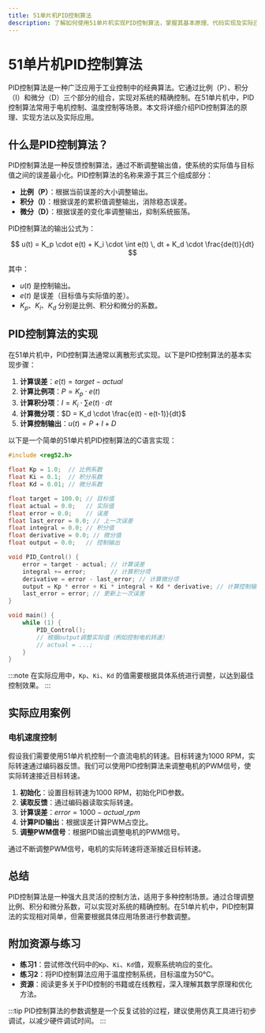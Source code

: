 ```yaml
---
title: 51单片机PID控制算法
description: 了解如何使用51单片机实现PID控制算法，掌握其基本原理、代码实现及实际应用场景。
---
```


# 51单片机PID控制算法

PID控制算法是一种广泛应用于工业控制中的经典算法。它通过比例（P）、积分（I）和微分（D）三个部分的组合，实现对系统的精确控制。在51单片机中，PID控制算法常用于电机控制、温度控制等场景。本文将详细介绍PID控制算法的原理、实现方法以及实际应用。

## 什么是PID控制算法？

PID控制算法是一种反馈控制算法，通过不断调整输出值，使系统的实际值与目标值之间的误差最小化。PID控制算法的名称来源于其三个组成部分：

- **比例（P）**：根据当前误差的大小调整输出。
- **积分（I）**：根据误差的累积值调整输出，消除稳态误差。
- **微分（D）**：根据误差的变化率调整输出，抑制系统振荡。

PID控制算法的输出公式为：

$$
u(t) = K_p \cdot e(t) + K_i \cdot \int e(t) \, dt + K_d \cdot \frac{de(t)}{dt}
$$

其中：
- $u(t)$ 是控制输出。
- $e(t)$ 是误差（目标值与实际值的差）。
- $K_p$、$K_i$、$K_d$ 分别是比例、积分和微分的系数。

## PID控制算法的实现

在51单片机中，PID控制算法通常以离散形式实现。以下是PID控制算法的基本实现步骤：

1. **计算误差**：$e(t) = target - actual$
2. **计算比例项**：$P = K_p \cdot e(t)$
3. **计算积分项**：$I = K_i \cdot \sum e(t) \cdot dt$
4. **计算微分项**：$D = K_d \cdot \frac{e(t) - e(t-1)}{dt}$
5. **计算控制输出**：$u(t) = P + I + D$

以下是一个简单的51单片机PID控制算法的C语言实现：

```c
#include <reg52.h>

float Kp = 1.0;  // 比例系数
float Ki = 0.1;  // 积分系数
float Kd = 0.01; // 微分系数

float target = 100.0; // 目标值
float actual = 0.0;   // 实际值
float error = 0.0;    // 误差
float last_error = 0.0; // 上一次误差
float integral = 0.0; // 积分值
float derivative = 0.0; // 微分值
float output = 0.0;   // 控制输出

void PID_Control() {
    error = target - actual; // 计算误差
    integral += error;       // 计算积分项
    derivative = error - last_error; // 计算微分项
    output = Kp * error + Ki * integral + Kd * derivative; // 计算控制输出
    last_error = error; // 更新上一次误差
}

void main() {
    while (1) {
        PID_Control();
        // 根据output调整实际值（例如控制电机转速）
        // actual = ...;
    }
}
```

:::note
在实际应用中，`Kp`、`Ki`、`Kd` 的值需要根据具体系统进行调整，以达到最佳控制效果。
:::

## 实际应用案例

### 电机速度控制

假设我们需要使用51单片机控制一个直流电机的转速。目标转速为1000 RPM，实际转速通过编码器反馈。我们可以使用PID控制算法来调整电机的PWM信号，使实际转速接近目标转速。

1. **初始化**：设置目标转速为1000 RPM，初始化PID参数。
2. **读取反馈**：通过编码器读取实际转速。
3. **计算误差**：$error = 1000 - actual\_rpm$
4. **计算PID输出**：根据误差计算PWM占空比。
5. **调整PWM信号**：根据PID输出调整电机的PWM信号。

通过不断调整PWM信号，电机的实际转速将逐渐接近目标转速。

## 总结

PID控制算法是一种强大且灵活的控制方法，适用于多种控制场景。通过合理调整比例、积分和微分系数，可以实现对系统的精确控制。在51单片机中，PID控制算法的实现相对简单，但需要根据具体应用场景进行参数调整。

## 附加资源与练习

- **练习1**：尝试修改代码中的`Kp`、`Ki`、`Kd`值，观察系统响应的变化。
- **练习2**：将PID控制算法应用于温度控制系统，目标温度为50°C。
- **资源**：阅读更多关于PID控制的书籍或在线教程，深入理解其数学原理和优化方法。

:::tip
PID控制算法的参数调整是一个反复试验的过程，建议使用仿真工具进行初步调试，以减少硬件调试时间。
:::